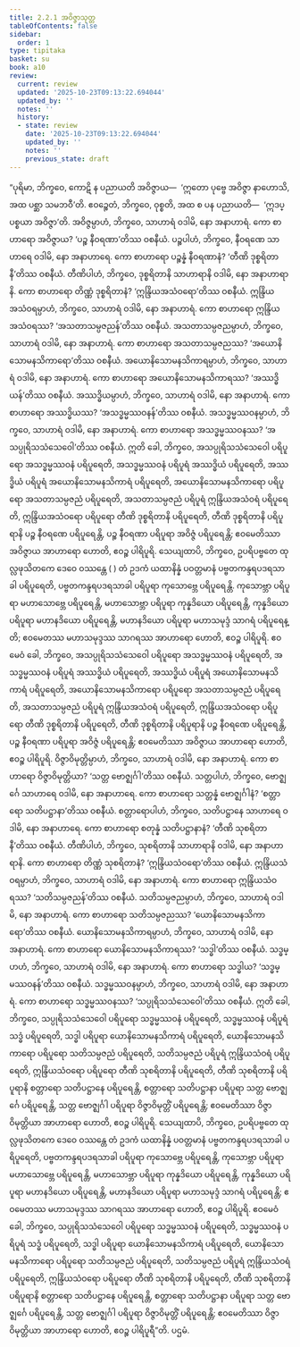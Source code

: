 ```yaml
---
title: 2.2.1 အဝိဇ္ဇာသုတ္တ
tableOfContents: false
sidebar:
  order: 1
type: tipitaka
basket: su
book: a10
review:
  current: review
  updated: '2025-10-23T09:13:22.694044'
  updated_by: ''
  notes: ''
  history:
  - state: review
    date: '2025-10-23T09:13:22.694044'
    updated_by: ''
    notes: ''
    previous_state: draft
---
```



<ReviewStatus review={frontmatter.review} showDetails={true} />

<HypothesisAnnotation frontmatter={frontmatter} />

<DynamicBreadcrumb />

<Division number="61" book="a10" e="ch" v="17" p="346">

<Paragraph number="447" book="a10">
“ပုရိမာ, ဘိက္ခဝေ, ကောဋိ န ပညာယတိ အဝိဇ္ဇာယ—  ‘ဣတော ပုဗ္ဗေ အဝိဇ္ဇာ နာဟောသိ, အထ ပစ္ဆာ သမဘဝီ’တိ. ဧဝဉ္စေတံ, ဘိက္ခဝေ, ဝုစ္စတိ, အထ စ ပန ပညာယတိ—  ‘ဣဒပ္ပစ္စယာ အဝိဇ္ဇာ’တိ.
</Paragraph>

<Paragraph number="448" book="a10">
အဝိဇ္ဇမ္ပာဟံ, ဘိက္ခဝေ, သာဟာရံ ဝဒါမိ, နော အနာဟာရံ. ကော စာဟာရော အဝိဇ္ဇာယ? ‘ပဉ္စ နီဝရဏာ’တိဿ ဝစနီယံ. ပဉ္စပါဟံ, ဘိက္ခဝေ, နီဝရဏေ သာဟာရေ ဝဒါမိ, နော အနာဟာရေ. ကော စာဟာရော ပဉ္စန္နံ နီဝရဏာနံ? ‘တီဏိ ဒုစ္စရိတာနီ’တိဿ ဝစနီယံ. တီဏိပါဟံ, ဘိက္ခဝေ, ဒုစ္စရိတာနိ သာဟာရာနိ ဝဒါမိ, နော အနာဟာရာနိ. ကော စာဟာရော တိဏ္ဏံ ဒုစ္စရိတာနံ? ‘ဣန္ဒြိယအသံဝရော’တိဿ ဝစနီယံ. ဣန္ဒြိယအသံဝရမ္ပာဟံ, ဘိက္ခဝေ, သာဟာရံ ဝဒါမိ, နော အနာဟာရံ. ကော စာဟာရော ဣန္ဒြိယအသံဝရဿ? ‘အသတာသမ္ပဇညန်’တိဿ ဝစနီယံ. အသတာသမ္ပဇညမ္ပာဟံ, ဘိက္ခဝေ, သာဟာရံ ဝဒါမိ, နော အနာဟာရံ. ကော စာဟာရော အသတာသမ္ပဇညဿ? ‘အယောနိသောမနသိကာရော’တိဿ ဝစနီယံ. အယောနိသောမနသိကာရမ္ပာဟံ, ဘိက္ခဝေ, သာဟာရံ ဝဒါမိ, နော အနာဟာရံ. ကော စာဟာရော အယောနိသောမနသိကာရဿ? ‘အဿဒ္ဓိယန်’တိဿ ဝစနီယံ. အဿဒ္ဓိယမ္ပာဟံ, ဘိက္ခဝေ, သာဟာရံ ဝဒါမိ, နော အနာဟာရံ. ကော စာဟာရော အဿဒ္ဓိယဿ? ‘အသဒ္ဓမ္မဿဝနန်’တိဿ ဝစနီယံ. အသဒ္ဓမ္မဿဝနမ္ပာဟံ, ဘိက္ခဝေ, သာဟာရံ ဝဒါမိ, နော အနာဟာရံ. ကော စာဟာရော အသဒ္ဓမ္မဿဝနဿ? ‘အသပ္ပုရိသသံသေဝေါ’တိဿ ဝစနီယံ.
</Paragraph>

<Paragraph number="449" book="a10">
ဣတိ ခေါ, ဘိက္ခဝေ, အသပ္ပုရိသသံသေဝေါ ပရိပူရော အသဒ္ဓမ္မဿဝနံ ပရိပူရေတိ, အသဒ္ဓမ္မဿဝနံ ပရိပူရံ အဿဒ္ဓိယံ ပရိပူရေတိ, အဿဒ္ဓိယံ ပရိပူရံ အယောနိသောမနသိကာရံ ပရိပူရေတိ, အယောနိသောမနသိကာရော ပရိပူရော အသတာသမ္ပဇညံ ပရိပူရေတိ, အသတာသမ္ပဇညံ ပရိပူရံ ဣန္ဒြိယအသံဝရံ ပရိပူရေတိ, ဣန္ဒြိယအသံဝရော ပရိပူရော တီဏိ ဒုစ္စရိတာနိ ပရိပူရေတိ, တီဏိ ဒုစ္စရိတာနိ ပရိပူရာနိ ပဉ္စ နီဝရဏေ ပရိပူရေန္တိ, ပဉ္စ နီဝရဏာ ပရိပူရာ အဝိဇ္ဇံ ပရိပူရေန္တိ; ဧဝမေတိဿာ အဝိဇ္ဇာယ အာဟာရော ဟောတိ, ဧဝဉ္စ ပါရိပူရိ.
</Paragraph>

<Paragraph number="450" book="a10">
သေယျထာပိ, ဘိက္ခဝေ, ဥပရိပဗ္ဗတေ ထုလ္လဖုသိတကေ ဒေဝေ ဝဿန္တေ ( ) တံ ဥဒကံ ယထာနိန္နံ ပဝတ္တမာနံ ပဗ္ဗတကန္ဒရပဒရသာခါ ပရိပူရေတိ, ပဗ္ဗတကန္ဒရပဒရသာခါ ပရိပူရာ ကုသောဗ္ဘေ ပရိပူရေန္တိ. ကုသောဗ္ဘာ ပရိပူရာ မဟာသောဗ္ဘေ ပရိပူရေန္တိ, မဟာသောဗ္ဘာ ပရိပူရာ ကုန္နဒိယော ပရိပူရေန္တိ, ကုန္နဒိယော ပရိပူရာ မဟာနဒိယော ပရိပူရေန္တိ, မဟာနဒိယော ပရိပူရာ မဟာသမုဒ္ဒံ သာဂရံ ပရိပူရေန္တိ; ဧဝမေတဿ မဟာသမုဒ္ဒဿ သာဂရဿ အာဟာရော ဟောတိ, ဧဝဉ္စ ပါရိပူရိ.
</Paragraph>

<Paragraph number="451" book="a10">
ဧဝမေဝံ ခေါ, ဘိက္ခဝေ, အသပ္ပုရိသသံသေဝေါ ပရိပူရော အသဒ္ဓမ္မဿဝနံ ပရိပူရေတိ, အသဒ္ဓမ္မဿဝနံ ပရိပူရံ အဿဒ္ဓိယံ ပရိပူရေတိ, အဿဒ္ဓိယံ ပရိပူရံ အယောနိသောမနသိကာရံ ပရိပူရေတိ, အယောနိသောမနသိကာရော ပရိပူရော အသတာသမ္ပဇညံ ပရိပူရေတိ, အသတာသမ္ပဇညံ ပရိပူရံ ဣန္ဒြိယအသံဝရံ ပရိပူရေတိ, ဣန္ဒြိယအသံဝရော ပရိပူရော တီဏိ ဒုစ္စရိတာနိ ပရိပူရေတိ, တီဏိ ဒုစ္စရိတာနိ ပရိပူရာနိ ပဉ္စ နီဝရဏေ ပရိပူရေန္တိ, ပဉ္စ နီဝရဏာ ပရိပူရာ အဝိဇ္ဇံ ပရိပူရေန္တိ; ဧဝမေတိဿာ အဝိဇ္ဇာယ အာဟာရော ဟောတိ, ဧဝဉ္စ ပါရိပူရိ.
</Paragraph>

<Paragraph number="452" book="a10">
ဝိဇ္ဇာဝိမုတ္တိမ္ပာဟံ, ဘိက္ခဝေ, သာဟာရံ ဝဒါမိ, နော အနာဟာရံ. ကော စာဟာရော ဝိဇ္ဇာဝိမုတ္တိယာ? ‘သတ္တ ဗောဇ္ဈင်္ဂါ’တိဿ ဝစနီယံ. သတ္တပါဟံ, ဘိက္ခဝေ, ဗောဇ္ဈင်္ဂေ သာဟာရေ ဝဒါမိ, နော အနာဟာရေ. ကော စာဟာရော သတ္တန္နံ ဗောဇ္ဈင်္ဂါနံ? ‘စတ္တာရော သတိပဋ္ဌာနာ’တိဿ ဝစနီယံ. စတ္တာရောပါဟံ, ဘိက္ခဝေ, သတိပဋ္ဌာနေ သာဟာရေ ဝဒါမိ, နော အနာဟာရေ. ကော စာဟာရော စတုန္နံ သတိပဋ္ဌာနာနံ? ‘တီဏိ သုစရိတာနီ’တိဿ ဝစနီယံ. တီဏိပါဟံ, ဘိက္ခဝေ, သုစရိတာနိ သာဟာရာနိ ဝဒါမိ, နော အနာဟာရာနိ. ကော စာဟာရော တိဏ္ဏံ သုစရိတာနံ? ‘ဣန္ဒြိယသံဝရော’တိဿ ဝစနီယံ. ဣန္ဒြိယသံဝရမ္ပာဟံ, ဘိက္ခဝေ, သာဟာရံ ဝဒါမိ, နော အနာဟာရံ. ကော စာဟာရော ဣန္ဒြိယသံဝရဿ? ‘သတိသမ္ပဇညန်’တိဿ ဝစနီယံ. သတိသမ္ပဇညမ္ပာဟံ, ဘိက္ခဝေ, သာဟာရံ ဝဒါမိ, နော အနာဟာရံ. ကော စာဟာရော သတိသမ္ပဇညဿ? ‘ယောနိသောမနသိကာရော’တိဿ ဝစနီယံ. ယောနိသောမနသိကာရမ္ပာဟံ, ဘိက္ခဝေ, သာဟာရံ ဝဒါမိ, နော အနာဟာရံ. ကော စာဟာရော ယောနိသောမနသိကာရဿ? ‘သဒ္ဓါ’တိဿ ဝစနီယံ. သဒ္ဓမ္ပာဟံ, ဘိက္ခဝေ, သာဟာရံ ဝဒါမိ, နော အနာဟာရံ. ကော စာဟာရော သဒ္ဓါယ? ‘သဒ္ဓမ္မဿဝနန်’တိဿ ဝစနီယံ. သဒ္ဓမ္မဿဝနမ္ပာဟံ, ဘိက္ခဝေ, သာဟာရံ ဝဒါမိ, နော အနာဟာရံ. ကော စာဟာရော သဒ္ဓမ္မဿဝနဿ? ‘သပ္ပုရိသသံသေဝေါ’တိဿ ဝစနီယံ.
</Paragraph>

<Paragraph number="453" book="a10">
ဣတိ ခေါ, ဘိက္ခဝေ, သပ္ပုရိသသံသေဝေါ ပရိပူရော သဒ္ဓမ္မဿဝနံ ပရိပူရေတိ, သဒ္ဓမ္မဿဝနံ ပရိပူရံ သဒ္ဓံ ပရိပူရေတိ, သဒ္ဓါ ပရိပူရာ ယောနိသောမနသိကာရံ ပရိပူရေတိ, ယောနိသောမနသိကာရော ပရိပူရော သတိသမ္ပဇညံ ပရိပူရေတိ, သတိသမ္ပဇညံ ပရိပူရံ ဣန္ဒြိယသံဝရံ ပရိပူရေတိ, ဣန္ဒြိယသံဝရော ပရိပူရော တီဏိ သုစရိတာနိ ပရိပူရေတိ, တီဏိ သုစရိတာနိ ပရိပူရာနိ စတ္တာရော သတိပဋ္ဌာနေ ပရိပူရေန္တိ, စတ္တာရော သတိပဋ္ဌာနာ ပရိပူရာ သတ္တ ဗောဇ္ဈင်္ဂေ ပရိပူရေန္တိ, သတ္တ ဗောဇ္ဈင်္ဂါ ပရိပူရာ ဝိဇ္ဇာဝိမုတ္တိံ ပရိပူရေန္တိ; ဧဝမေတိဿာ ဝိဇ္ဇာဝိမုတ္တိယာ အာဟာရော ဟောတိ, ဧဝဉ္စ ပါရိပူရိ.
</Paragraph>

<Paragraph number="454" book="a10">
သေယျထာပိ, ဘိက္ခဝေ, ဥပရိပဗ္ဗတေ ထုလ္လဖုသိတကေ ဒေဝေ ဝဿန္တေ တံ ဥဒကံ ယထာနိန္နံ ပဝတ္တမာနံ ပဗ္ဗတကန္ဒရပဒရသာခါ ပရိပူရေတိ, ပဗ္ဗတကန္ဒရပဒရသာခါ ပရိပူရာ ကုသောဗ္ဘေ ပရိပူရေန္တိ, ကုသောဗ္ဘာ ပရိပူရာ မဟာသောဗ္ဘေ ပရိပူရေန္တိ, မဟာသောဗ္ဘာ ပရိပူရာ ကုန္နဒိယော ပရိပူရေန္တိ, ကုန္နဒိယော ပရိပူရာ မဟာနဒိယော ပရိပူရေန္တိ, မဟာနဒိယော ပရိပူရာ မဟာသမုဒ္ဒံ သာဂရံ ပရိပူရေန္တိ; ဧဝမေတဿ မဟာသမုဒ္ဒဿ သာဂရဿ အာဟာရော ဟောတိ, ဧဝဉ္စ ပါရိပူရိ.
</Paragraph>

<Paragraph number="455" book="a10">
ဧဝမေဝံ ခေါ, ဘိက္ခဝေ, သပ္ပုရိသသံသေဝေါ ပရိပူရော သဒ္ဓမ္မဿဝနံ ပရိပူရေတိ, သဒ္ဓမ္မဿဝနံ ပရိပူရံ သဒ္ဓံ ပရိပူရေတိ, သဒ္ဓါ ပရိပူရာ ယောနိသောမနသိကာရံ ပရိပူရေတိ, ယောနိသောမနသိကာရော ပရိပူရော သတိသမ္ပဇညံ ပရိပူရေတိ, သတိသမ္ပဇညံ ပရိပူရံ ဣန္ဒြိယသံဝရံ ပရိပူရေတိ, ဣန္ဒြိယသံဝရော ပရိပူရော တီဏိ သုစရိတာနိ ပရိပူရေတိ, တီဏိ သုစရိတာနိ ပရိပူရာနိ စတ္တာရော သတိပဋ္ဌာနေ ပရိပူရေန္တိ, စတ္တာရော သတိပဋ္ဌာနာ ပရိပူရာ သတ္တ ဗောဇ္ဈင်္ဂေ ပရိပူရေန္တိ, သတ္တ ဗောဇ္ဈင်္ဂါ ပရိပူရာ ဝိဇ္ဇာဝိမုတ္တိံ ပရိပူရေန္တိ; ဧဝမေတိဿာ ဝိဇ္ဇာဝိမုတ္တိယာ အာဟာရော ဟောတိ, ဧဝဉ္စ ပါရိပူရီ”တိ.

</Paragraph>
</Division>

<Paragraph number="456" type="center" book="a10">
ပဌမံ.
</Paragraph>
